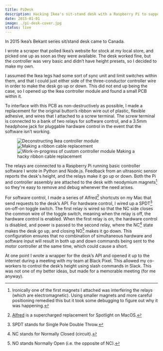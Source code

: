 ```yaml
---
title: PiDesk
description: Hacking Ikea's sit-stand desk with a Raspberry Pi to support realtime height feedback and programmatic control.
date: 2015-01-01
image: ./pi-desk-cover.jpg
status: live
---
```



In 2015 Ikea’s Bekant series sit/stand desk came to Canada.

I wrote a scraper that polled Ikea’s website for stock at my local store, and picked one up as soon as they were available. The desk worked fine, but the controller was very basic and didn’t have height presets, so I decided to make my own.

I assumed the Ikea legs had some sort of sync unit and limit switches within them, and that I could just either side of the three-conductor controller wire in order to make the desk go up or down. This did not end up being the case, so I opened up the Ikea controller module and found a small PCB within it.

<PostImage src="./IMG_0809.jpg" caption="Surprise PCB" size="default" loading="eager" />

To interface with this PCB as non-destructively as possible, I made a replacement for the original button’s ribbon wire out of plastic, flexible adhesive, and wires that I attached to a screw terminal. The screw terminal is connected to a bank of two relays for software control, and a 3.5mm headphone jack for pluggable hardware control in the event that the software isn’t working.

<Figure size="large">
  <Grid gutter="0.5rem">
    <GridItem width={{ sm: '1/3 * 100%' }}>
      <Image
        src="./IMG_0814.jpg"
        sizes="(max-width: 480px) 100vw, (max-width: 700px) 33vw, (max-width: 999px) 235px, (min-width: 1000px) 295px"
        widths={[235, 295, 470, 590, 720, 960]}
        alt="Deconstructing Ikea controller module"
      />
    </GridItem>
    <GridItem width={{ sm: '1/3 * 100%' }}>
      <Image
        src="./IMG_0824.jpg"
        sizes="(max-width: 480px) 100vw, (max-width: 700px) 33vw, (max-width: 999px) 235px, (min-width: 1000px) 295px"
        widths={[235, 295, 470, 590, 720, 960]}
        alt="Making a ribbon cable replacement"
      />
    </GridItem>
    <GridItem width={{ sm: '1/3 * 100%' }}>
      <Image
        src="./IMG_0877.jpg"
        sizes="(max-width: 480px) 100vw, (max-width: 700px) 33vw, (max-width: 999px) 235px, (min-width: 1000px) 295px"
        widths={[235, 295, 470, 590, 720, 960]}
        alt="Work-in-progress of custom controller module"
      />
    </GridItem>
  </Grid>
  <Caption>Making a hacky ribbon cable replacement</Caption>
</Figure>

The relays are connected to a Raspberry Pi running basic controller software I wrote in Python and Node.js. Feedback from an ultrasonic sensor reports the desk's height, and the relays make it go up or down. Both the Pi and controller assembly are attached to the desk with neodymium magnets[^1] so they're easy to remove and debug whenever the need arises.

For software control, I made a series of Alfred[^2] shortcuts on my Mac that send requests to the desk’s API. For hardware control, I wired up a SPDT[^3] on-off-on toggle switch. The first relay is wired so that the NC side closes the common wire of the toggle switch, meaning when the relay is off, the hardware control is enabled. When the first relay is on, the hardware control is disabled, and power is passed to the second relay, where the NC[^4] state makes the desk go up, and closing NO[^5] makes it go down. This configuration ensures that no combination of simultaneous hardware and software input will result in both up and down commands being sent to the motor controller at the same time, which could cause a short.

<PostVideo
  size="large"
  src="./pi-desk-cooler.mp4"
  caption="Raising the desk with the hardware override"
/>

At one point I wrote a wrapper for the desk’s API and opened it up to the internet during a meeting with my team at Black Pixel. This allowed my co-workers to control the desk’s height using slash commands in Slack. This was not one of my better ideas, but made for a memorable meeting (for me anyway).

<PostImage size="large" src="./IMG_0900.jpg" alt="Completed custom controller module for Ikea sit-stand desk" />

[^1]: Ironically one of the first magnets I attached was interfering the relays (which are electromagnetic). Using smaller magnets and more careful positioning remedied this but it took some debugging to figure out why it was happening.
[^2]: [Alfred](https://www.alfredapp.com/) is a supercharged replacement for Spotlight on MacOS.
[^3]: SPDT stands for Single Pole Double Throw.
[^4]: NC stands for Normally Closed (circuit).
[^5]: NO stands Normally Open (i.e. the opposite of NC).

